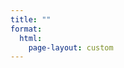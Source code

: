 ```yaml
---
title: ""
format: 
  html:
    page-layout: custom
---
```


<head>
    <meta charset="UTF-8">
    <script src="libs/leaflet/1.9.4/leaflet.js"></script>
    <link rel="stylesheet" href="libs/leaflet/1.9.4/leaflet.css" />
    <script src="https://cdn.jsdelivr.net/npm/chart.js"></script>
    <link href="https://cdn.jsdelivr.net/npm/select2@4.1.0-rc.0/dist/css/select2.min.css" rel="stylesheet" />
    <script src="https://code.jquery.com/jquery-3.6.0.min.js"></script>
    <script src="https://cdn.jsdelivr.net/npm/select2@4.1.0-rc.0/dist/js/select2.min.js"></script>
    <script src="https://unpkg.com/georaster"></script>
    <script src="https://unpkg.com/georaster-layer-for-leaflet"></script>
    <script src="https://cdnjs.cloudflare.com/ajax/libs/proj4js/2.7.5/proj4.js"></script>
</head>
<body>

<div id="map"></div>
<script src="mitan.js"></script>

</body>

